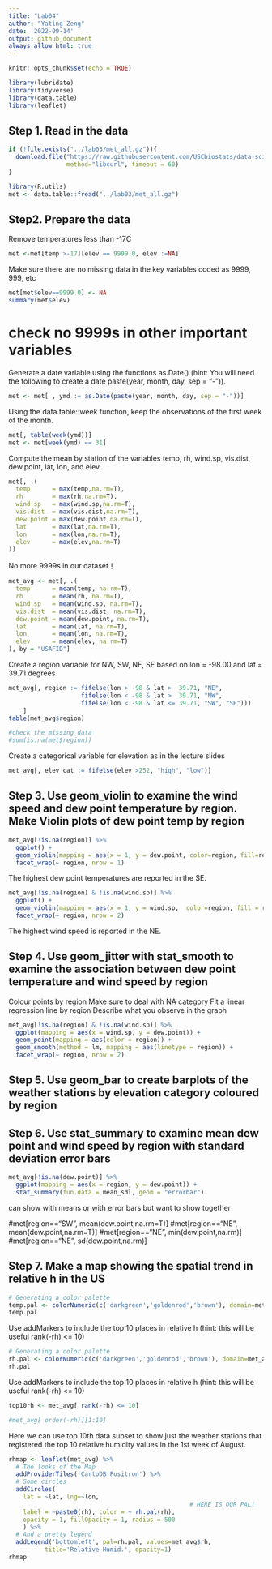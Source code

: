 ```yaml
---
title: "Lab04"
author: "Yating Zeng"
date: '2022-09-14'
output: github_document
always_allow_html: true
---
```


```r
knitr::opts_chunk$set(echo = TRUE)
```

```r
library(lubridate)
library(tidyverse)
library(data.table)
library(leaflet)
```


## Step 1. Read in the data
```r
if (!file.exists("../lab03/met_all.gz")){
  download.file("https://raw.githubusercontent.com/USCbiostats/data-science-data/master/02_met/met_all.gz", "met_all.gz", 
                method="libcurl", timeout = 60)
}

library(R.utils)
met <- data.table::fread("../lab03/met_all.gz")
```

## Step2. Prepare the data

Remove temperatures less than -17C

```r
met <-met[temp >-17][elev == 9999.0, elev :=NA]
```


Make sure there are no missing data in the key variables coded as 9999, 999, etc

```r
met[met$elev==9999.0] <- NA
summary(met$elev)
```

# check no 9999s in other important variables


Generate a date variable using the functions as.Date() (hint: You will need the following to create a date paste(year, month, day, sep = "-")).

```r
met <- met[ , ymd := as.Date(paste(year, month, day, sep = "-"))]
```


Using the data.table::week function, keep the observations of the first week of the month.

```r
met[, table(week(ymd))]
met <- met[week(ymd) == 31]
```


Compute the mean by station of the variables temp, rh, wind.sp, vis.dist, dew.point, lat, lon, and elev.
```r
met[, .(
  temp      = max(temp,na.rm=T),
  rh        = max(rh,na.rm=T), 
  wind.sp   = max(wind.sp,na.rm=T), 
  vis.dist  = max(vis.dist,na.rm=T), 
  dew.point = max(dew.point,na.rm=T), 
  lat       = max(lat,na.rm=T), 
  lon       = max(lon,na.rm=T), 
  elev      = max(elev,na.rm=T)
)]
```

No more 9999s in our dataset！

```r
met_avg <- met[, .(
  temp      = mean(temp, na.rm=T),
  rh        = mean(rh, na.rm=T),
  wind.sp   = mean(wind.sp, na.rm=T),
  vis.dist  = mean(vis.dist, na.rm=T),
  dew.point = mean(dew.point, na.rm=T),
  lat       = mean(lat, na.rm=T),
  lon       = mean(lon, na.rm=T),
  elev      = mean(elev, na.rm=T)
), by = "USAFID"]
```


Create a region variable for NW, SW, NE, SE based on lon = -98.00 and lat = 39.71 degrees

```r
met_avg[, region := fifelse(lon > -98 & lat >  39.71, "NE",
                    fifelse(lon < -98 & lat >  39.71, "NW",
                    fifelse(lon < -98 & lat <= 39.71, "SW", "SE")))
    ]
table(met_avg$region)

#check the missing data
#sum(is.na(met$region))
```


Create a categorical variable for elevation as in the lecture slides

```r
met_avg[, elev_cat := fifelse(elev >252, "high", "low")]
```


## Step 3. Use geom_violin to examine the wind speed and dew point temperature by region. Make Violin plots of dew point temp by region
```r
met_avg[!is.na(region)] %>%
  ggplot() +
  geom_violin(mapping = aes(x = 1, y = dew.point, color=region, fill=region)) +
  facet_wrap(~ region, nrow = 1)
```

The highest dew point temperatures are reported in the SE.

```r
met_avg[!is.na(region) & !is.na(wind.sp)] %>% 
  ggplot() + 
  geom_violin(mapping = aes(x = 1, y = wind.sp,  color=region, fill = region)) + 
  facet_wrap(~ region, nrow = 2)
```
The highest wind speed is reported in the NE.

## Step 4. Use geom_jitter with stat_smooth to examine the association between dew point temperature and wind speed by region
Colour points by region
Make sure to deal with NA category
Fit a linear regression line by region
Describe what you observe in the graph

```r
met_avg[!is.na(region) & !is.na(wind.sp)] %>% 
  ggplot(mapping = aes(x = wind.sp, y = dew.point)) + 
  geom_point(mapping = aes(color = region)) + 
  geom_smooth(method = lm, mapping = aes(linetype = region)) +
  facet_wrap(~ region, nrow = 2)
```


## Step 5. Use geom_bar to create barplots of the weather stations by elevation category coloured by region

## Step 6. Use stat_summary to examine mean dew point and wind speed by region with standard deviation error bars

```r
met_avg[!is.na(dew.point)] %>%
  ggplot(mapping = aes(x = region, y = dew.point)) +
  stat_summary(fun.data = mean_sdl, geom = "errorbar")
```

can show with means or with error bars but want to show together



#met[region=="SW", mean(dew.point,na.rm=T)]
#met[region=="NE", mean(dew.point,na.rm=T)]
#met[region=="NE", min(dew.point,na.rm)]
#met[region=="NE", sd(dew.point,na.rm)]


## Step 7. Make a map showing the spatial trend in relative h in the US

```r
# Generating a color palette
temp.pal <- colorNumeric(c('darkgreen','goldenrod','brown'), domain=met_avg$rh)
temp.pal
```

Use addMarkers to include the top 10 places in relative h (hint: this will be useful rank(-rh) <= 10)

```r
# Generating a color palette
rh.pal <- colorNumeric(c('darkgreen','goldenrod','brown'), domain=met_avg$rh)
rh.pal
```

Use addMarkers to include the top 10 places in relative h (hint: this will be useful rank(-rh) <= 10)

```r
top10rh <- met_avg[ rank(-rh) <= 10]
```

```r
#met_avg[ order(-rh)][1:10]
```

Here we can use top 10th data subset to show just the weather stations that registered the top 10 relative humidity values in the 1st week of August.

```r
rhmap <- leaflet(met_avg) %>% 
  # The looks of the Map
  addProviderTiles('CartoDB.Positron') %>% 
  # Some circles
  addCircles(
    lat = ~lat, lng=~lon,
                                                  # HERE IS OUR PAL!
    label = ~paste0(rh), color = ~ rh.pal(rh),
    opacity = 1, fillOpacity = 1, radius = 500
    ) %>%
  # And a pretty legend
  addLegend('bottomleft', pal=rh.pal, values=met_avg$rh,
          title='Relative Humid.', opacity=1)
rhmap
```
